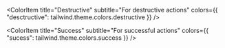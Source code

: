  
<Meta title="Theme/Colors" />

<ColorPalette>
  <ColorItem
    title="White"
    subtitle="White color because it's the base color of a theme"
    colors={{ 
      "white": tailwind.theme.colors.white,
    }}
  />

  <ColorItem
    title="Gray"
    subtitle="Different shades of gray"
    colors={tailwind.theme.colors.grey}
  />

  <ColorItem
    title="Blue"
    subtitle="Different shades of blue, primary is 950"
    colors={tailwind.theme.colors.blue}
  />

  <ColorItem
    title="Yellow"
    subtitle="Different shades of yellow, primary is 500"
    colors={tailwind.theme.colors.yellow}
  />

  <ColorItem
    title="Destructive"
    subtitle="For destructive actions"
    colors={{
      "desctructive": tailwind.theme.colors.destructive
    }}
  />

  <ColorItem
    title="Success"
    subtitle="For successful actions"
    colors={{
      "sucess": tailwind.theme.colors.success
    }}
  />
</ColorPalette>